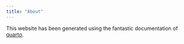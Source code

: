 ```yaml
---
title: "About"
---
```


This website has been generated using the fantastic documentation of [quarto](https://quarto.org/docs/websites/).
